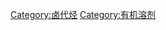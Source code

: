 {{Catnav|页面分类|自然|物质|化学物质|混合物|溶液|溶劑|有机溶剂}}

[[Category:卤代烃|Category:卤代烃]]
[[Category:有机溶剂|Category:有机溶剂]]
